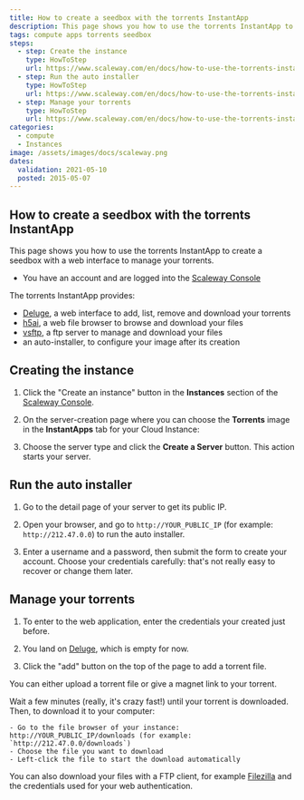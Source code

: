 ```yaml
---
title: How to create a seedbox with the torrents InstantApp
description: This page shows you how to use the torrents InstantApp to create a seedbox with a web interface to manage your torrents.
tags: compute apps torrents seedbox
steps:
  - step: Create the instance
    type: HowToStep
    url: https://www.scaleway.com/en/docs/how-to-use-the-torrents-instant-apps/#-Create-the-instance
  - step: Run the auto installer
    type: HowToStep
    url: https://www.scaleway.com/en/docs/how-to-use-the-torrents-instant-apps/#-Run-the-auto-installer
  - step: Manage your torrents
    type: HowToStep
    url: https://www.scaleway.com/en/docs/how-to-use-the-torrents-instant-apps/#-Manage-your-torrents
categories:
  - compute
  - Instances
image: /assets/images/docs/scaleway.png
dates:
  validation: 2021-05-10
  posted: 2015-05-07
---
```


## How to create a seedbox with the torrents InstantApp

This page shows you how to use the torrents InstantApp to create a seedbox with a web interface to manage your torrents.

<Message type="requirement">

- You have an account and are logged into the [Scaleway Console](https://console.scaleway.com)

</Message>

The torrents InstantApp provides:

- [Deluge](http://deluge-torrent.org/), a web interface to add, list, remove and download your torrents
- [h5ai](https://larsjung.de/h5ai/), a web file browser to browse and download your files
- [vsftp](https://security.appspot.com/vsftpd.html), a ftp server to manage and download your files
- an auto-installer, to configure your image after its creation

## Creating the instance

1. Click the "Create an instance" button in the **Instances** section of the [Scaleway Console](https://console.scaleway.com/instance/servers).

  <Lightbox src="scaleway-nc-new-server.png" alt="" />

2. On the server-creation page where you can choose the **Torrents** image in the **InstantApps** tab for your Cloud Instance:

  <Lightbox src="scaleway-nc-instantapps.png" alt="" />

3. Choose the server type and click the **Create a Server** button. This action starts your server.

## Run the auto installer

1. Go to the detail page of your server to get its public IP.

  <Lightbox src="scaleway-torrent-public-ip.png" alt="" />

2. Open your browser, and go to `http://YOUR_PUBLIC_IP` (for example: `http://212.47.0.0`) to run the auto installer.

  <Lightbox src="scaleway-torrents_autoinstaller.png" alt="" />

3. Enter a username and a password, then submit the form to create your account. Choose your credentials carefully: that's not really easy to recover or change them later.

## Manage your torrents

1. To enter to the web application, enter the credentials your created just before.

  <Lightbox src="scaleway-torrents_basic_auth.png" alt="" />

2. You land on [Deluge](http://deluge-torrent.org/), which is empty for now.

  <Lightbox src="scaleway-seedbox-deluge-interface.png" alt="" />

3. Click the "add" button on the top of the page to add a torrent file.

  You can either upload a torrent file or give a magnet link to your torrent.

  <Lightbox src="scaleway-deluge_add_torrent.png" alt="" />

  Wait a few minutes (really, it's crazy fast!) until your torrent is downloaded. Then, to download it to your computer:
  
  <Lightbox src="scaleway-deluge_interface_download.png" alt="" />

    - Go to the file browser of your instance: http://YOUR_PUBLIC_IP/downloads (for example: `http://212.47.0.0/downloads`)
    - Choose the file you want to download
    - Left-click the file to start the download automatically

  <Lightbox src="scaleway-seedbox-download-file.png" alt="" />

  <Message type="tip">

  You can also download your files with a FTP client, for example [Filezilla](https://filezilla-project.org/) and the credentials used for your web authentication.

  </Message>
